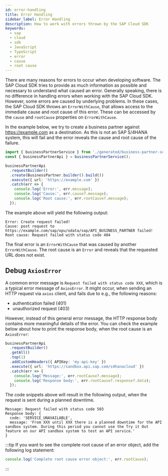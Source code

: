 ```yaml
---
id: error-handling
title: Error Handling
sidebar_label: Error Handling
description: How to work with errors thrown by the SAP Cloud SDK
keywords:
  - sap
  - cloud
  - sdk
  - JavaScript
  - TypeScript
  - error
  - cause
  - root cause
---
```


There are many reasons for errors to occur when developing software.
The SAP Cloud SDK tries to provide as much information as possible and necessary to understand what caused an error.
Generally speaking, there is no difference in handling errors when working with the SAP Cloud SDK.
However, some errors are caused by underlying problems.
In these cases, the SAP Cloud SDK throws an `ErrorWithCause`, that allows access to the immediate cause and root cause of this error.
These can be accessed by the `cause` and `rootCause` properties on `ErrorWithCause`.

In the example below, we try to create a business partner against https://example.com as a destination.
As this is not an SAP S/4HANA system, this will fail and the error reveals the cause and root cause of the failure.

```ts
import { businessPartnerService } from './generated/business-partner-service';
const { businessPartnerApi } = businessPartnerService();

businessPartnerApi
  .requestBuilder()
  .create(BusinessPartner.builder().build())
  .execute({ url: 'https://example.com' })
  .catch(err => {
    console.log('Error:', err.message);
    console.log('Cause:', err.cause?.message);
    console.log('Root cause:', err.rootCause?.message);
  });
```

The example above will yield the following output:

```
Error: Create request failed!
Cause: post request to https://example.com/sap/opu/odata/sap/API_BUSINESS_PARTNER failed!
Root cause: Request failed with status code 404
```

The final error is an `ErrorWithCause` that was caused by another `ErrorWithCause`.
The root cause is an `Error` and reveals that the requested URL does not exist.

## Debug `AxiosError`

A common error message is `Request failed with status code XXX`, which is a typical error message of `AxiosError`.
It might occur, when sending an HTTP request via `axios` client, and fails due to e.g., the following reasons:

- authentication failed (401)
- unauthorized request (403)

However, instead of this general error message, the HTTP response body contains more meaningful details of the error.
You can check the example below about how to print the response body, when the root cause is an `AxiosError`:

```ts
businessPartnerApi
  .requestBuilder()
  .getAll()
  .top(1)
  .addCustomHeaders({ APIKey: 'my-api-key' })
  .execute({ url: 'https://sandbox.api.sap.com/s4hanacloud' })
  .catch(err => {
    console.log('Message:', err.rootCause?.message);
    console.log('Response body:', err.rootCause?.response?.data);
  });
```

The code snippets above will result in the following output, when the request is sent during a planned downtime.

```
Message: Request failed with status code 503
Response body: {
  code: 'SERVICE_UNAVAILABLE',
  message: 'From XXX until XXX there is a planned downtime for the API sandbox system. During this period you cannot use the Try it Out feature on our API sandbox system to test an API service.'
}
```

:::tip
If you want to see the complete root cause of an error object, add the following log statement:

```ts
console.log('Complete root cause error object:', err.rootCause);
```

:::

